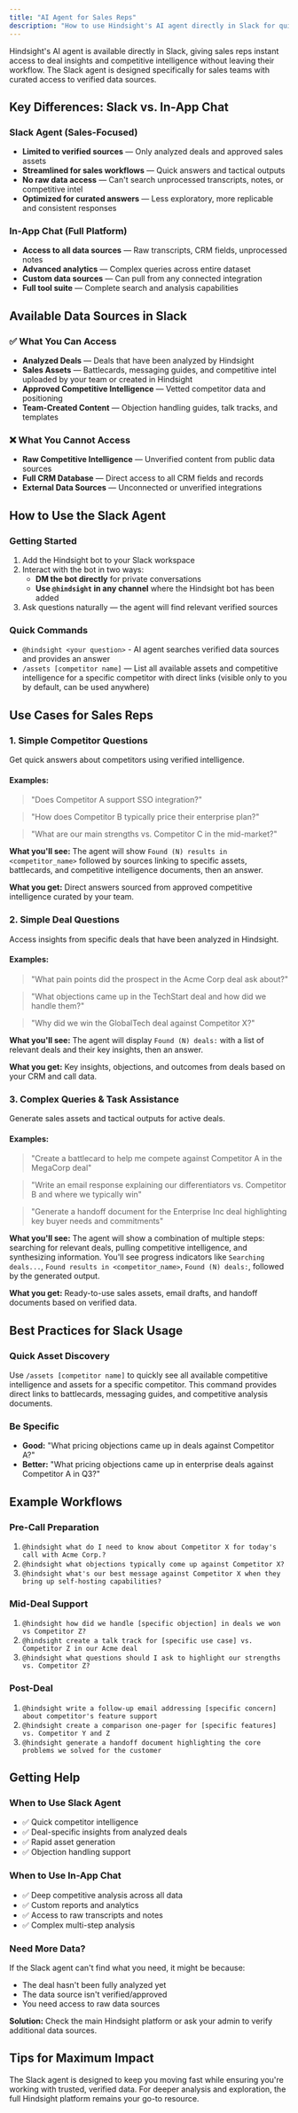 ```yaml
---
title: "AI Agent for Sales Reps"
description: "How to use Hindsight's AI agent directly in Slack for quick deal insights and competitive intelligence"
---
```


Hindsight's AI agent is available directly in Slack, giving sales reps instant access to deal insights and competitive intelligence without leaving their workflow. The Slack agent is designed specifically for sales teams with curated access to verified data sources.

## Key Differences: Slack vs. In-App Chat

### Slack Agent (Sales-Focused)
- **Limited to verified sources** — Only analyzed deals and approved sales assets
- **Streamlined for sales workflows** — Quick answers and tactical outputs
- **No raw data access** — Can't search unprocessed transcripts, notes, or competitive intel
- **Optimized for curated answers** — Less exploratory, more replicable and consistent responses

### In-App Chat (Full Platform)
- **Access to all data sources** — Raw transcripts, CRM fields, unprocessed notes
- **Advanced analytics** — Complex queries across entire dataset
- **Custom data sources** — Can pull from any connected integration
- **Full tool suite** — Complete search and analysis capabilities

## Available Data Sources in Slack

### ✅ What You Can Access
- **Analyzed Deals** — Deals that have been analyzed by Hindsight
- **Sales Assets** — Battlecards, messaging guides, and competitive intel uploaded by your team or created in Hindsight
- **Approved Competitive Intelligence** — Vetted competitor data and positioning
- **Team-Created Content** — Objection handling guides, talk tracks, and templates

### ❌ What You Cannot Access
- **Raw Competitive Intelligence** — Unverified content from public data sources
- **Full CRM Database** — Direct access to all CRM fields and records
- **External Data Sources** — Unconnected or unverified integrations

## How to Use the Slack Agent

### Getting Started
1. Add the Hindsight bot to your Slack workspace
2. Interact with the bot in two ways:
   - **DM the bot directly** for private conversations
   - **Use `@hindsight` in any channel** where the Hindsight bot has been added
3. Ask questions naturally — the agent will find relevant verified sources

### Quick Commands
- `@hindsight <your question>` - AI agent searches verified data sources and provides an answer
- `/assets [competitor name]` — List all available assets and competitive intelligence for a specific competitor with direct links (visible only to you by default, can be used anywhere)

## Use Cases for Sales Reps

### 1. Simple Competitor Questions

Get quick answers about competitors using verified intelligence.

#### Examples:
> "Does Competitor A support SSO integration?"

> "How does Competitor B typically price their enterprise plan?"

> "What are our main strengths vs. Competitor C in the mid-market?"

**What you'll see:** The agent will show `Found (N) results in <competitor_name>` followed by sources linking to specific assets, battlecards, and competitive intelligence documents, then an answer.

**What you get:** Direct answers sourced from approved competitive intelligence curated by your team.

### 2. Simple Deal Questions

Access insights from specific deals that have been analyzed in Hindsight.

#### Examples:
> "What pain points did the prospect in the Acme Corp deal ask about?"

> "What objections came up in the TechStart deal and how did we handle them?"

> "Why did we win the GlobalTech deal against Competitor X?"

**What you'll see:** The agent will display `Found (N) deals:` with a list of relevant deals and their key insights, then an answer.

**What you get:** Key insights, objections, and outcomes from deals based on your CRM and call data.

### 3. Complex Queries & Task Assistance

Generate sales assets and tactical outputs for active deals.

#### Examples:
> "Create a battlecard to help me compete against Competitor A in the MegaCorp deal"

> "Write an email response explaining our differentiators vs. Competitor B and where we typically win"

> "Generate a handoff document for the Enterprise Inc deal highlighting key buyer needs and commitments"

**What you'll see:** The agent will show a combination of multiple steps: searching for relevant deals, pulling competitive intelligence, and synthesizing information. You'll see progress indicators like `Searching deals...`, `Found results in <competitor_name>`, `Found (N) deals:`, followed by the generated output.

**What you get:** Ready-to-use sales assets, email drafts, and handoff documents based on verified data.

## Best Practices for Slack Usage

### Quick Asset Discovery
Use `/assets [competitor name]` to quickly see all available competitive intelligence and assets for a specific competitor. This command provides direct links to battlecards, messaging guides, and competitive analysis documents.

### Be Specific
- **Good:** "What pricing objections came up in deals against Competitor A?"
- **Better:** "What pricing objections came up in enterprise deals against Competitor A in Q3?"


## Example Workflows

### Pre-Call Preparation
1. `@hindsight what do I need to know about Competitor X for today's call with Acme Corp.?`
2. `@hindsight what objections typically come up against Competitor X?`
3. `@hindsight what's our best message against Competitor X when they bring up self-hosting capabilities?`

### Mid-Deal Support
1. `@hindsight how did we handle [specific objection] in deals we won vs Competitor Z?`
2. `@hindsight create a talk track for [specific use case] vs. Competitor Z in our Acme deal`
3. `@hindsight what questions should I ask to highlight our strengths vs. Competitor Z?`

### Post-Deal
1. `@hindsight write a follow-up email addressing [specific concern] about competitor's feature support`
2. `@hindsight create a comparison one-pager for [specific features] vs. Competitor Y and Z`
3. `@hindsight generate a handoff document highlighting the core problems we solved for the customer`

## Getting Help

### When to Use Slack Agent
- ✅ Quick competitor intelligence
- ✅ Deal-specific insights from analyzed deals
- ✅ Rapid asset generation
- ✅ Objection handling support

### When to Use In-App Chat
- ✅ Deep competitive analysis across all data
- ✅ Custom reports and analytics
- ✅ Access to raw transcripts and notes
- ✅ Complex multi-step analysis

### Need More Data?
If the Slack agent can't find what you need, it might be because:
- The deal hasn't been fully analyzed yet
- The data source isn't verified/approved
- You need access to raw data sources

**Solution:** Check the main Hindsight platform or ask your admin to verify additional data sources.

## Tips for Maximum Impact
The Slack agent is designed to keep you moving fast while ensuring you're working with trusted, verified data. For deeper analysis and exploration, the full Hindsight platform remains your go-to resource.
